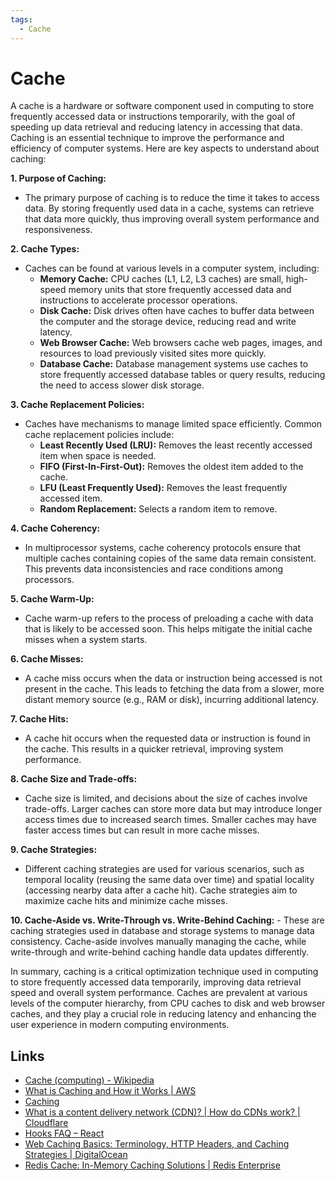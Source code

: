 ```yaml
---
tags:
  - Cache
---
```


# Cache

A cache is a hardware or software component used in computing to store frequently accessed data or instructions temporarily, with the goal of speeding up data retrieval and reducing latency in accessing that data. Caching is an essential technique to improve the performance and efficiency of computer systems. Here are key aspects to understand about caching:

**1. Purpose of Caching:**

- The primary purpose of caching is to reduce the time it takes to access data. By storing frequently used data in a cache, systems can retrieve that data more quickly, thus improving overall system performance and responsiveness.

**2. Cache Types:**

- Caches can be found at various levels in a computer system, including:
  - **Memory Cache:** CPU caches (L1, L2, L3 caches) are small, high-speed memory units that store frequently accessed data and instructions to accelerate processor operations.
  - **Disk Cache:** Disk drives often have caches to buffer data between the computer and the storage device, reducing read and write latency.
  - **Web Browser Cache:** Web browsers cache web pages, images, and resources to load previously visited sites more quickly.
  - **Database Cache:** Database management systems use caches to store frequently accessed database tables or query results, reducing the need to access slower disk storage.

**3. Cache Replacement Policies:**

- Caches have mechanisms to manage limited space efficiently. Common cache replacement policies include:
  - **Least Recently Used (LRU):** Removes the least recently accessed item when space is needed.
  - **FIFO (First-In-First-Out):** Removes the oldest item added to the cache.
  - **LFU (Least Frequently Used):** Removes the least frequently accessed item.
  - **Random Replacement:** Selects a random item to remove.

**4. Cache Coherency:**

- In multiprocessor systems, cache coherency protocols ensure that multiple caches containing copies of the same data remain consistent. This prevents data inconsistencies and race conditions among processors.

**5. Cache Warm-Up:**

- Cache warm-up refers to the process of preloading a cache with data that is likely to be accessed soon. This helps mitigate the initial cache misses when a system starts.

**6. Cache Misses:**

- A cache miss occurs when the data or instruction being accessed is not present in the cache. This leads to fetching the data from a slower, more distant memory source (e.g., RAM or disk), incurring additional latency.

**7. Cache Hits:**

- A cache hit occurs when the requested data or instruction is found in the cache. This results in a quicker retrieval, improving system performance.

**8. Cache Size and Trade-offs:**

- Cache size is limited, and decisions about the size of caches involve trade-offs. Larger caches can store more data but may introduce longer access times due to increased search times. Smaller caches may have faster access times but can result in more cache misses.

**9. Cache Strategies:**

- Different caching strategies are used for various scenarios, such as temporal locality (reusing the same data over time) and spatial locality (accessing nearby data after a cache hit). Cache strategies aim to maximize cache hits and minimize cache misses.

**10. Cache-Aside vs. Write-Through vs. Write-Behind Caching:** - These are caching strategies used in database and storage systems to manage data consistency. Cache-aside involves manually managing the cache, while write-through and write-behind caching handle data updates differently.

In summary, caching is a critical optimization technique used in computing to store frequently accessed data temporarily, improving data retrieval speed and overall system performance. Caches are prevalent at various levels of the computer hierarchy, from CPU caches to disk and web browser caches, and they play a crucial role in reducing latency and enhancing the user experience in modern computing environments.

## Links

- [Cache (computing) - Wikipedia](<https://en.wikipedia.org/wiki/Cache_(computing)>)
- [What is Caching and How it Works | AWS](https://aws.amazon.com/caching/)
- [Caching](https://web.dev/learn/pwa/caching/)
- [What is a content delivery network (CDN)? | How do CDNs work? | Cloudflare](https://www.cloudflare.com/learning/cdn/what-is-a-cdn/)
- [Hooks FAQ – React](https://legacy.reactjs.org/docs/hooks-faq.html#how-to-memoize-calculations)
- [Web Caching Basics: Terminology, HTTP Headers, and Caching Strategies | DigitalOcean](https://www.digitalocean.com/community/tutorials/web-caching-basics-terminology-http-headers-and-caching-strategies)
- [Redis Cache: In-Memory Caching Solutions | Redis Enterprise](https://redis.com/solutions/use-cases/caching/)
